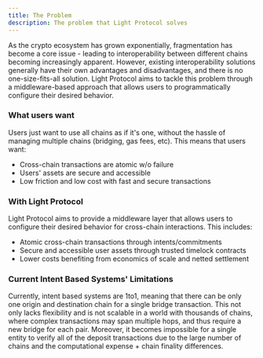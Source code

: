 ```yaml
---
title: The Problem
description: The problem that Light Protocol solves
---
```


As the crypto ecosystem has grown exponentially, fragmentation has become a core issue - leading to interoperability between different chains becoming increasingly apparent. However, existing interoperability solutions generally have their own advantages and disadvantages, and there is no one-size-fits-all solution. Light Protocol aims to tackle this problem through a middleware-based approach that allows users to programmatically configure their desired behavior.

### What users want

Users just want to use all chains as if it's one, without the hassle of managing multiple chains (bridging, gas fees, etc).
This means that users want:

- Cross-chain transactions are atomic w/o failure
- Users' assets are secure and accessible
- Low friction and low cost with fast and secure transactions

### With Light Protocol

Light Protocol aims to provide a middleware layer that allows users to configure their desired behavior for cross-chain interactions. This includes:

- Atomic cross-chain transactions through intents/commitments
- Secure and accessible user assets through trusted timelock contracts
- Lower costs benefiting from economics of scale and netted settlement

### Current Intent Based Systems' Limitations

Currently, intent based systems are 1to1, meaning that there can be only one origin and destination chain for a single bridge transaction.
This not only lacks flexibility and is not scalable in a world with thousands of chains, where complex transactions may span multiple hops, and thus require a new bridge for each pair. Moreover, it becomes impossible for a single entity to verify all of the deposit transactions due to the large number of chains and the computational expense + chain finality differences.
